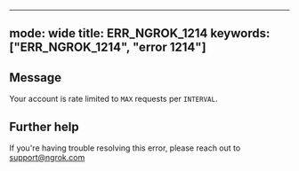 
---
mode: wide
title: ERR_NGROK_1214
keywords: ["ERR_NGROK_1214", "error 1214"]
---

## Message
Your account is rate limited to `MAX` requests per `INTERVAL`.




## Further help
If you're having trouble resolving this error, please reach out to [support@ngrok.com](mailto:support@ngrok.com?subject=Help%20with%20ERR_NGROK_1214)


